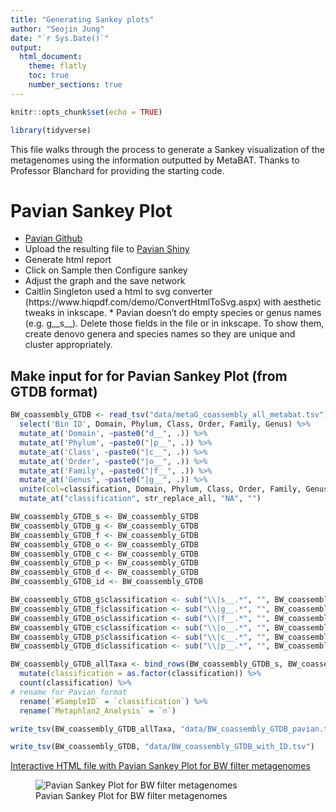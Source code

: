 ```yaml
---
title: "Generating Sankey plots"
author: "Seojin Jung"
date: "`r Sys.Date()`"
output:
  html_document:
    theme: flatly
    toc: true
    number_sections: true
---
```


```r
knitr::opts_chunk$set(echo = TRUE)
```

```r
library(tidyverse)
```

This file walks through the process to generate a Sankey visualization of the metagenomes using the information outputted by MetaBAT. Thanks to Professor Blanchard for providing the starting code. 

# Pavian Sankey Plot

* [Pavian Github](https://github.com/fbreitwieser/pavian)
* Upload the resulting file to [Pavian Shiny](https://fbreitwieser.shinyapps.io/pavian/)
* Generate html report
* Click on Sample then Configure sankey
* Adjust the graph and the save network
* Caitlin Singleton used a html to svg converter (https://www.hiqpdf.com/demo/ConvertHtmlToSvg.aspx) with aesthetic tweaks in inkscape. * Pavian doesn't do empty species or genus names (e.g. g__s__). Delete those fields in the file or in inkscape. To show them, create denovo genera and species names so they are unique and cluster appropriately.

## Make input for for Pavian Sankey Plot (from GTDB format)

```r
BW_coassembly_GTDB <- read_tsv("data/metaG_coassembly_all_metabat.tsv")  %>% 
  select('Bin ID', Domain, Phylum, Class, Order, Family, Genus) %>%
  mutate_at('Domain', ~paste0("d__", .)) %>% 
  mutate_at('Phylum', ~paste0("|p__", .)) %>%
  mutate_at('Class', ~paste0("|c__", .)) %>%
  mutate_at('Order', ~paste0("|o__", .)) %>%
  mutate_at('Family', ~paste0("|f__", .)) %>%
  mutate_at('Genus', ~paste0("|g__", .)) %>%
  unite(col=classification, Domain, Phylum, Class, Order, Family, Genus, sep = "") %>% 
  mutate_at("classification", str_replace_all, "NA", "") 

BW_coassembly_GTDB_s <- BW_coassembly_GTDB
BW_coassembly_GTDB_g <- BW_coassembly_GTDB
BW_coassembly_GTDB_f <- BW_coassembly_GTDB
BW_coassembly_GTDB_o <- BW_coassembly_GTDB
BW_coassembly_GTDB_c <- BW_coassembly_GTDB
BW_coassembly_GTDB_p <- BW_coassembly_GTDB
BW_coassembly_GTDB_d <- BW_coassembly_GTDB
BW_coassembly_GTDB_id <- BW_coassembly_GTDB

BW_coassembly_GTDB_g$classification <- sub("\\|s__.*", "", BW_coassembly_GTDB_g$classification)  
BW_coassembly_GTDB_f$classification <- sub("\\|g__.*", "", BW_coassembly_GTDB_f$classification)  
BW_coassembly_GTDB_o$classification <- sub("\\|f__.*", "", BW_coassembly_GTDB_o$classification)  
BW_coassembly_GTDB_c$classification <- sub("\\|o__.*", "", BW_coassembly_GTDB_c$classification)  
BW_coassembly_GTDB_p$classification <- sub("\\|c__.*", "", BW_coassembly_GTDB_p$classification)  
BW_coassembly_GTDB_d$classification <- sub("\\|p__.*", "", BW_coassembly_GTDB_d$classification) 

BW_coassembly_GTDB_allTaxa <- bind_rows(BW_coassembly_GTDB_s, BW_coassembly_GTDB_g, BW_coassembly_GTDB_f, BW_coassembly_GTDB_o, BW_coassembly_GTDB_c, BW_coassembly_GTDB_p, BW_coassembly_GTDB_d) %>% 
  mutate(classification = as.factor(classification)) %>% 
  count(classification) %>% 
# rename for Pavian format
  rename(`#SampleID` = `classification`) %>% 
  rename(`Metaphlan2_Analysis` = `n`)
```

```r
write_tsv(BW_coassembly_GTDB_allTaxa, "data/BW_coassembly_GTDB_pavian.txt")
```

```r
write_tsv(BW_coassembly_GTDB, "data/BW_coassembly_GTDB_with_ID.tsv")
```

[Interactive HTML file with Pavian Sankey Plot for BW filter metagenomes](sankey-BW_coassembly_GTDB_pavian.html)

![Pavian Sankey Plot for BW filter metagenomes](images/sankey-BW_coassembly_GTDB_pavian.png)